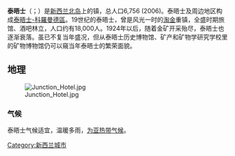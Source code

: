 {{unreferenced|time=2011-04-22T02:57:12+00:00}}
{{Infobox settlement
|name= 泰晤士
|pushpin_map= New Zealand
|latd=37 |latm=8 |lats=18 |latNS=S
|longd=175 |longm=32 |longs=15 |longEW=E
|coordinates_display=y
|coordinates_region= NZ
|subdivision_type= 國家
|subdivision_name= {{NZL}}
|subdivision_type1= [[島嶼|島嶼]]
|subdivision_name1= [[北島_(紐西蘭)|北島]]
|subdivision_type2= [[區域|區域]]
|subdivision_name2= [[懷卡托區|懷卡托區]]
|subdivision_type3= [[國土管理局|國土管理局]]
|subdivision_name3= [[泰晤士-科羅曼德區|泰晤士-科羅曼德區]]
|subdivision_type4= [[各區|各區]]
|subdivision_name4= 北方
|population_as_of= 2006年人口普查
|population_urban= 6,756人
|timezone= [[NZST|NZST]]
|utc_offset= +12
|timezone_DST= NZDT
|utc_offset_DST= +13
|postal_code_type= [[邮政编码|邮政编码]]
|postal_code= 3450
|area_code= 07
}}
'''泰晤士'''（{{lang-en|Thames}}；{{lang-mi|Hauraki}}）是[[新西兰|新西兰]][[北岛|北岛]]上的镇，总人口6,756 (2006)。泰晤士及周边地区构成[[泰晤士-科羅曼德區|泰晤士-科羅曼德區]]。19世纪的泰晤士，曾是风光一时的[[淘金|淘金]]重镇，全盛时期旅馆、酒吧林立，人口约有18,000人。1924年以后，随着金矿开采殆尽，泰晤士也逐渐衰落。虽已不复当年盛况，但从泰晤士历史博物馆、矿产和矿物学研究学校里的矿物博物馆仍可以窺当年泰晤士的繁荣面貌。

==地理==
[[File:Junction_Hotel.jpg|thumb]]

===气候===
泰晤士气候适宜，温暖多雨，[[为亚热带气候|为亚热带气候]]。

{{Authority control}}
[[Category:新西兰城市|Category:新西兰城市]]
